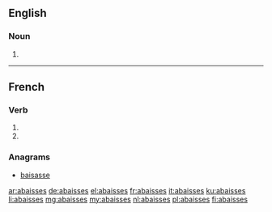 {{also|abaissés}}
==English==

===Noun===
{{head|en|noun plural form}}

# {{plural of|abaisse|lang=en}}

----

==French==

===Verb===
{{fr-verb-form}}

# {{inflection of|abaisser||2|s|pres|indc|lang=fr}}
# {{inflection of|abaisser||2|s|pres|subj|lang=fr}}

===Anagrams===
* [[baisasse#French|baisasse]]

[[ar:abaisses]]
[[de:abaisses]]
[[el:abaisses]]
[[fr:abaisses]]
[[it:abaisses]]
[[ku:abaisses]]
[[li:abaisses]]
[[mg:abaisses]]
[[my:abaisses]]
[[nl:abaisses]]
[[pl:abaisses]]
[[fi:abaisses]]